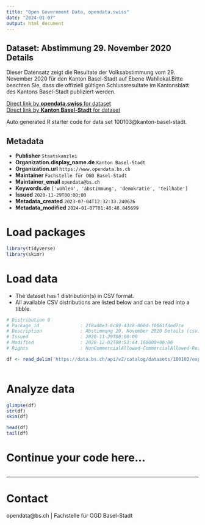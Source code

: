 ```yaml
---
title: "Open Government Data, opendata.swiss"
date: "2024-01-07"
output: html_document
---
```


## Dataset: Abstimmung 29. November 2020 Details

Dieser Datensatz zeigt die Resultate der Volksabstimmung vom 29. November 2020 für den Kanton Basel-Stadt auf Ebene Wahllokal.Bitte beachten Sie, dass die offiziell gültigen Schlussresultate im Kantonsblatt des Kantons Basel-Stadt publiziert werden. 

[Direct link by **opendata.swiss** for dataset](https://opendata.swiss/de/dataset/abstimmung-29-november-2020-details)<br>
[Direct link by **Kanton Basel-Stadt** for dataset](https://data.bs.ch/explore/dataset/100103/)

Auto generated R starter code for data set 100103@kanton-basel-stadt.

## Metadata

- **Publisher** `Staatskanzlei`
- **Organization.display_name.de** `Kanton Basel-Stadt`
- **Organization.url** `https://www.opendata.bs.ch`
- **Maintainer** `Fachstelle für OGD Basel-Stadt`
- **Maintainer_email** `opendata@bs.ch`
- **Keywords.de** `['wahlen', 'abstimmung', 'demokratie', 'teilhabe']`
- **Issued** `2020-11-29T00:00:00`
- **Metadata_created** `2023-07-04T12:32:33.240626`
- **Metadata_modified** `2024-01-07T01:48:48.845699`


# Load packages

```r

library(tidyverse)
library(skimr)

```

# Load data

-   The dataset has 1 distribution(s) in CSV format.
-   All available CSV distributions are listed below and can be read into a tibble.

```r

# Distribution 0
# Package_id               : 2f8ad8e3-6c89-43c8-860d-f0061fded7ce
# Description              : Abstimmung 29. November 2020 Details (csv)
# Issued                   : 2020-11-29T00:00:00
# Modified                 : 2020-12-02T08:53:44.160000+00:00
# Rights                   : NonCommercialAllowed-CommercialAllowed-ReferenceRequired

df <- read_delim('https://data.bs.ch/api/v2/catalog/datasets/100103/exports/csv')



```

# Analyze data

```r

glimpse(df)
str(df)
skim(df)

head(df)
tail(df)

```

# Continue your code here...

```r

```

------------------------------------------------------------------------

# Contact

opendata@bs.ch | Fachstelle für OGD Basel-Stadt

